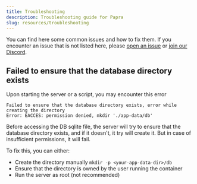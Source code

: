 ```yaml
---
title: Troubleshooting
description: Troubleshooting guide for Papra
slug: resources/troubleshooting
---
```


You can find here some common issues and how to fix them. If you encounter an issue that is not listed here, please [open an issue](https://github.com/papra-hq/papra/issues/new/choose) or [join our Discord](https://papra.app/discord).

## Failed to ensure that the database directory exists

Upon starting the server or a script, you may encounter this error

```
Failed to ensure that the database directory exists, error while creating the directory
Error: EACCES: permission denied, mkdir './app-data/db'

```

Before accessing the DB sqlite file, the server will try to ensure that the database directory exists, and if it doesn't, it try will create it. But in case of insufficient permissions, it will fail.

To fix this, you can either:

- Create the directory manually `mkdir -p <your-app-data-dir>/db`
- Ensure that the directory is owned by the user running the container
- Run the server as root (not recommended)



